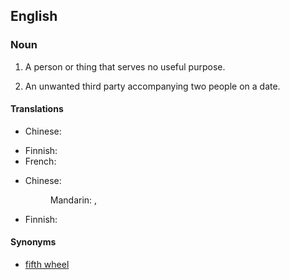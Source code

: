 ==English==

===Noun===
{{en-noun|sg=[[third]] [[wheel]]}}

# {{idiomatic}} A person or thing that serves no useful purpose.
# {{idiomatic}} An unwanted third party accompanying two people on a date.

====Translations====
{{trans-top|person or thing that serves no useful purpose}}
* Chinese:
*: {{trreq|zh}}
{{trans-mid}}
* Finnish: {{t-|fi|painolasti}}
* French: {{t-|fr|troisième roue|f}}
{{trans-bottom}}

{{trans-top|unwanted third party accompanying two people on a date}}
* Chinese:
*: Mandarin: {{t|cmn|電燈泡|sc=Hani}}, {{t|cmn|电灯泡|tr=diàndēngpào|sc=Hani}}
{{trans-mid}}
* Finnish: {{t-|fi|kolmas pyörä}}
{{trans-bottom}}

====Synonyms====
* [[fifth wheel]]